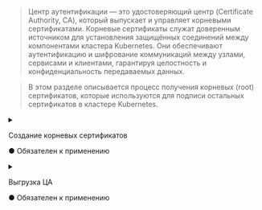 

> Центр аутентификации — это удостоверяющий центр (Certificate Authority, CA), который выпускает и управляет корневыми сертификатами. Корневые сертификаты служат доверенным источником для установления защищённых соединений между компонентами кластера Kubernetes. Они обеспечивают аутентификацию и шифрование коммуникаций между узлами, сервисами и клиентами, гарантируя целостность и конфиденциальность передаваемых данных.

> В этом разделе описывается процесс получения корневых (root) сертификатов, которые используются для подписи остальных сертификатов в кластере Kubernetes.

<Tabs groupId="phase">
  <TabItem value="init">
    <details>
      <summary>
        <div style={{ display: 'flex', justifyContent: 'space-between', flexWrap: 'wrap' }}>
          <p style={{ marginBottom: 0 }}>Создание корневых сертификатов</p>
          <p className="obligatory-note-orange">● Обязателен к применению</p>
        </div>
      </summary>
      <Tabs groupId="CA">
        <TabItem value="Kubernetes ЦА">
          <details open className="custom-gray-block">
            <summary>Kubernetes ЦА</summary>
            <KubernetesCA />
          </details>
        </TabItem>
        <TabItem value="FrontProxy ЦА">
          <details open className="custom-gray-block">
            <summary>FrontProxy ЦА</summary>
            <FrontProxyCA />
          </details>
        </TabItem>
        <TabItem value="ETCD ЦА">
          <details open className="custom-gray-block">
            <summary>ETCD ЦА</summary>
            <ETCDCA />
          </details>
        </TabItem>
      </Tabs>
    </details>
  </TabItem>
  <TabItem value="join">
    <details>
      <summary>
        <div style={{ display: 'flex', justifyContent: 'space-between', flexWrap: 'wrap' }}>
          <p style={{ marginBottom: 0 }}>Выгрузка ЦА</p>
          <p className="obligatory-note-orange">● Обязателен к применению</p>
        </div>
      </summary>
      <KubernetesDownloadCA />
    </details>
  </TabItem>
</Tabs>
